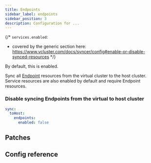 ```yaml
---
title: Endpoints
sidebar_label: endpoints
sidebar_position: 3
description: Configuration for ...
---
```



{/*
`services.enabled`:
- covered by the generic section here: https://www.vcluster.com/docs/syncer/config#enable-or-disable-synced-resources
*/}

By default, this is enabled.

Sync all [Endpoint](https://kubernetes.io/docs/concepts/services-networking/service/#endpoints) resources from the virtual cluster to the host cluster. Service resources are also enabled by default and require Endpoint resources.

### Disable syncing Endpoints from the virtual to host cluster

```YAML
sync:
  toHost:
    endpoints:
      enabled: false
```

## Patches

<Patches resource="endpoints" path="metadata.annotations[*]" />

## Config reference

<Endpoints/>
